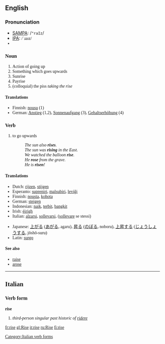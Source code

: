 ==English==

{{rank|effort|race|ladies|883|rise|looks|running|garden}}

=== Pronunciation ===
*[[w:SAMPA|SAMPA]]: /<tt>"raIz</tt>/
*[[w:IPA|IPA]]: <font style="font-family:lucida sans unicode">/ˈɹaɪz/
*{{audio|en-us-rise.ogg|Audio (US)}}

=== Noun ===
{{en-noun|rise|rises}}
# Action of going up
# Something which goes upwards
# Sunrise
# Payrise
# (colloquial) the piss ''taking the rise''

====Translations====
*Finnish: [[nousu]] (1)
*German: [[Anstieg]] (1,2), [[Sonnenaufgang]] (3), [[Gehaltserhöhung]] (4)

===Verb===
{{en-verb2|'''to rise'''|'''[[rises]]'''|'''[[rose]]'''|'''[[risen]]'''|'''[[rising]]'''}}
# to go upwards
#:''The sun also '''rises'''.''
#:''The sun was '''rising''' in the East.''
#:''We watched the balloon '''rise'''.''
#:''He '''rose''' from the grave.''
#:''He is '''risen'''!''

====Translations====
{{top}}
*Dutch: [[rijzen]], [[stijgen]]
*Esperanto: [[supreniri]], [[malsubiri]], [[leviĝi]]
*Finnish: [[nousta]], [[kohota]]
*German: [[steigen]]
*Indonesian: [[naik]], [[terbit]], [[bangkit]]
*Irish: [[éirigh]]
*Italian: [[alzarsi]], [[sollevarsi]], ([[sollevare]] se stessi)
{{mid}}
*Japanese: [[上がる]] ([[あがる]], agaru), [[昇る]] ([[のぼる]], noboru), [[上昇]]する ([[じょうしょう]]する, jōshō-suru)
*Latin: [[surgo]]
{{bottom}}

====See also====
*[[raise]]
*[[arose]]

----

==Italian==
===Verb form===
'''rise'''

# ''third-person singular past historic of [[ridere]]''
[[Category:Italian verb forms]]
[[fr:rise]]
[[gl:Rise]]
[[it:rise]]
[[ru:Rise]]
[[fi:rise]]